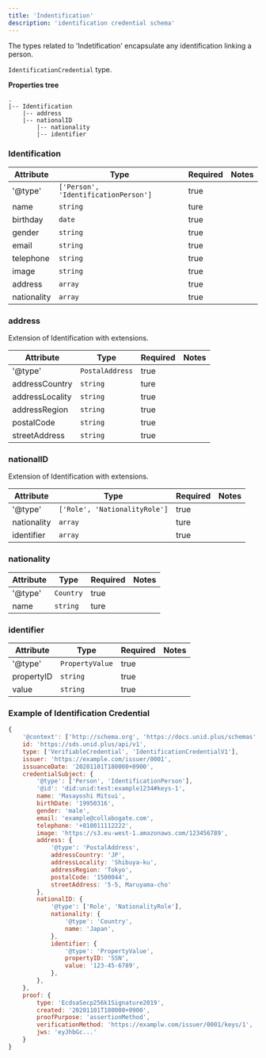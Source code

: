 ```yaml
---
title: 'Indentification'
description: 'identification credential schema'
---
```


<SEO title='Credential Data Schema' />

The types related to 'Indetification' encapsulate any identification linking a person.

`IdentificationCredential` type.

**Properties tree**

```
.
|-- Identification
    |-- address
    |-- nationalID
        |-- nationality
        |-- identifier
```

### Identification

| Attribute | Type | Required | Notes |
| ---- | ---- | ---- | ---- |
| '@type' | `['Person', 'IdentificationPerson']` | true ||
| name | `string` | ture ||
| birthday | `date` | true ||
| gender | `string` | true ||
| email | `string` | true ||
| telephone | `string` | true ||
| image | `string` | true ||
| address | `array` | true ||
| nationality | `array` | true ||

### address
Extension of Identification with extensions.

| Attribute | Type | Required | Notes |
| ---- | ---- | ---- | ---- |
| '@type' | `PostalAddress` | true ||
| addressCountry | `string` | ture ||
| addressLocality | `string` | true ||
| addressRegion | `string` | true ||
| postalCode | `string` | true ||
| streetAddress | `string` | true ||

### nationalID
Extension of Identification with extensions.

| Attribute | Type | Required | Notes |
| ---- | ---- | ---- | ---- |
| '@type' | `['Role', 'NationalityRole']` | true ||
| nationality | `array` | ture ||
| identifier | `array` | true ||

### nationality

| Attribute | Type | Required | Notes |
| ---- | ---- | ---- | ---- |
| '@type' | `Country` | true ||
| name | `string` | ture ||

### identifier

| Attribute | Type | Required | Notes |
| ---- | ---- | ---- | ---- |
| '@type' | `PropertyValue` | true ||
| propertyID | `string` | true ||
| value | `string` | true ||

### Example of Identification Credential

```js
{
    '@context': ['http://schema.org', 'https://docs.unid.plus/schemas', 'https://www.w3.org/2018/credentials/v1', 'https://www.w3.org/2018/credentials/examples/v1'],
    id: 'https://sds.unid.plus/api/v1',
    type: ['VerifiableCredential', 'IdentificationCredentialV1'],
    issuer: 'https://example.com/issuer/0001',
    issuanceDate: '20201101T180000+0900',
    credentialSubject: {
        '@type': ['Person', 'IdentificationPerson'],
        '@id': 'did:unid:test:example1234#keys-1',
        name: 'Masayoshi Mitsui',
        birthDate: '19950316',
        gender: 'male',
        email: 'example@collabogate.com',
        telephone: '+818011112222',
        image: 'https://s3.eu-west-1.amazonaws.com/123456789',
        address: {
            '@type': 'PostalAddress',
            addressCountry: 'JP',
            addressLocality: 'Shibuya-ku',
            addressRegion: 'Tokyo',
            postalCode: '1500044',
            streetAddress: '5-5, Maruyama-cho'
        },
        nationalID: {
            '@type': ['Role', 'NationalityRole'],
            nationality: {
                '@type': 'Country',
                name: 'Japan',
            },
            identifier: {
                '@type': 'PropertyValue',
                propertyID: 'SSN',
                value: '123-45-6789',
            },
        },
    },
    proof: {
        type: 'EcdsaSecp256k1Signature2019',
        created: '20201101T180000+0900',
        proofPurpose: 'assertionMethod',
        verificationMethod: 'https://examplw.com/issuer/0001/keys/1',
        jws: 'eyJhbGc...'
    }
}
```
